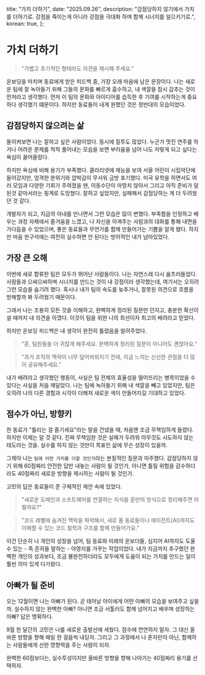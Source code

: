   title: "가치 더하기",
  date: "2025.09.26",
  description: "감점당하지 않기에서 가치를 더하기로. 강점을 죽이는게 아니라 강점을 극대화 하며 함께 시너지를 일으키기로.",
  korean: true,
};

# 가치 더하기

> "가볍고 초기적인 형태라도 의견을 제시해 주세요."

온보딩을 마치며 동료에게 받은 피드백 중, 가장 오래 마음에 남은 문장이다. 나는 새로운 팀에 잘 녹아들기 위해 그들의 문화를 빠르게 흡수하고, 내 색깔을 잠시 감추는 것이 먼저라고 생각했다. 먼저 이 팀의 문화와 아이디어를 습득한 후 기여를 시작하는게 중요하다 생각했기 떄문이다. 하지만 동료들이 내게 원했던 것은 정반대의 모습이었다.

## 감점당하지 않으려는 삶

돌이켜보면 나는 잘하고 싶은 사람이었다. 동시에 질투도 많았다. 누군가 멋진 연주를 하거나 어려운 문제를 척척 풀어내는 모습을 보면 부러움을 넘어 나도 저렇게 되고 싶다는 욕심이 끓어올랐다.

하지만 욕심에 비해 용기가 부족했다. 클라리넷에 재능을 보여 서울 어린이 시립악단에 들어갔지만, 엄격한 분위기와 압박감이 무서워 금방 포기했다. 미국 유학을 하면서도 여러 모임과 다양한 기회가 주여졌을 땐, 이동수단이 마땅치 않아서 그리고 아직 준비가 덜 된것 같아서라는 핑계로 도망쳤다. 잘하고 싶었지만, 실패해서 감점당하는 게 더 두려웠던 것 같다.

개발자가 되고, 지금의 아내를 만나면서 그런 모습은 많이 변했다. 부족함을 인정하고 배우는 과정 자체에서 즐거움을 느꼈고, 나 자신을 아껴주는 사람과의 대화를 통해 내면을 가다듬을 수 있었으며, 좋은 동료들과 무언가를 함께 만들어가는 기쁨을 알게 됐다. 하지만 마음 한구석에는 여전히 실수하면 안 된다는 방어적인 내가 남아있었다.

## 가장 큰 오해

이번에 새로 합류한 팀은 모두가 뛰어난 사람들이다. 나는 자연스레 다시 움츠러들었다. 사람들과 으쌰으쌰하며 시너지를 만드는 것이 내 강점이라 생각했는데, 여기서는 오히려 그런 모습을 숨기려 했다. 혹시나 내가 팀의 속도를 늦추거나, 잘못된 의견으로 흐름을 방해할까 봐 두려웠기 때문이다.

그래서 나는 조용히 모든 것을 이해하고, 완벽하게 정리된 질문만 던지고, 충분한 확신이 설 때까지 내 의견을 아꼈다. 이것이 팀을 위한 나의 최선이자 최고의 배려라고 믿었다.

하지만 온보딩 피드백은 내 생각이 완전히 틀렸음을 알려주었다.

> "훈, 팀원들을 더 귀찮게 해주세요. 완벽하게 정리된 질문이 아니어도 괜찮아요."

> "과거 조직의 맥락이 너무 덮어씌워지기 전에, 지금 느끼는 신선한 관점을 더 많이 공유해주세요."

내가 배려라고 생각했던 행동이, 사실은 팀 전체의 효율성을 떨어뜨리는 병목이었을 수 있다는 사실을 처음 깨달았다. 나는 팀에 녹아들기 위해 내 색깔을 빼고 있었지만, 팀은 오히려 나의 다른 경험과 시각이 더해져 새로운 색이 만들어지길 기대하고 있었다.

## 점수가 아닌, 방향키

한 동료가 "틀리는 걸 즐기세요"라는 말을 건넸을 때, 처음엔 조금 무책임하게 들렸다. 하지만 이제는 알 것 같다. 진짜 무책임한 것은 실패가 두려워 아무것도 시도하지 않는 태도라는 것을. 실수를 하지 않는 것만이 목표인 삶에 무슨 성장이 있을까.

그제야 나는 `팀에 어떤 가치를 더할 것인가`라는 본질적인 질문과 마주했다. 감점당하지 않기 위해 60점짜리 안전한 답만 내놓는 사람이 될 것인가, 아니면 틀릴 위험을 감수하더라도 40점짜리 새로운 방향을 제시하는 사람이 될 것인가.

고민의 답은 동료들이 준 구체적인 제안 속에 있었다.

> "새로운 도메인과 소프트웨어를 연결하는 지식을 훈만의 방식으로 정리해주면 어떨까요?"

> "코드 레벨에 숨겨진 맥락을 파악해서, 새로 올 동료들이나 에이전트(AI)까지도 이해할 수 있는 코드 철학과 구조를 함께 만들어가요."

이건 단순히 나 개인의 성장을 넘어, 팀 동료와 미래의 온보더들, 심지어 AI까지도 도울 수 있는 - 즉 흔히들 말하는 - 야영지를 가꾸는 작업이었다. 내가 지금까지 추구했던 완벽한 개인의 성과보다, 조금 불완전하더라도 모두에게 도움이 되는 가치를 만드는 일이 훨씬 의미 있게 다가왔다.

## 아빠가 될 준비

오는 12월이면 나는 아빠가 된다. 곧 태어날 아이에게 어떤 아빠의 모습을 보여주고 싶을까. 실수하지 않는 완벽한 아빠? 아니면 조금 서툴러도 함께 넘어지고 배우며 성장하는 아빠? 답은 명확하다.

9월 한 달간의 고민은 나를 새로운 출발선에 세웠다. 점수에 연연하지 말자. 그 대신 올바른 방향을 향해 매일 한 걸음씩 내딛자. 그리고 그 과정에서 나 혼자만이 아닌, 함께하는 사람들에게 선한 영향력을 주는 사람이 되자.

완벽한 60점보다는, 실수투성이지만 올바른 방향을 향해 나아가는 40점짜리 용기를 선택하자.
